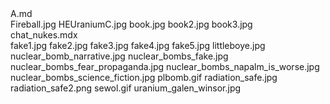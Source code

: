     
<div className="w-full md:max-w-[80rem] float-right italic">
	<MD_A_md />
	A.md
</div>
<PopImage className="sm:float-right clear-right m-auto sm:m-1 sm:ml-4" src={JPG_Fireball_jpg} width={384} alt="Fireball.jpg">
	Fireball.jpg
</PopImage>
<PopImage className="sm:float-left clear-left m-auto sm:m-1 sm:mr-4" src={JPG_HEUraniumC_jpg} width={384} alt="HEUraniumC.jpg">
	HEUraniumC.jpg
</PopImage>
<PopImage className="sm:float-right clear-right m-auto sm:m-1 sm:ml-4" src={JPG_book_jpg} width={384} alt="book.jpg">
	book.jpg
</PopImage>
<PopImage className="sm:float-left clear-left m-auto sm:m-1 sm:mr-4" src={JPG_book2_jpg} width={384} alt="book2.jpg">
	book2.jpg
</PopImage>
<PopImage className="sm:float-right clear-right m-auto sm:m-1 sm:ml-4" src={JPG_book3_jpg} width={384} alt="book3.jpg">
	book3.jpg
</PopImage>
<div className="w-full md:max-w-[80rem] float-right italic">
	<MDX_chat_nukes_mdx />
	chat_nukes.mdx
</div>
<PopImage className="sm:float-left clear-left m-auto sm:m-1 sm:mr-4" src={JPG_fake1_jpg} width={384} alt="fake1.jpg">
	fake1.jpg
</PopImage>
<PopImage className="sm:float-right clear-right m-auto sm:m-1 sm:ml-4" src={JPG_fake2_jpg} width={384} alt="fake2.jpg">
	fake2.jpg
</PopImage>
<PopImage className="sm:float-left clear-left m-auto sm:m-1 sm:mr-4" src={JPG_fake3_jpg} width={384} alt="fake3.jpg">
	fake3.jpg
</PopImage>
<PopImage className="sm:float-right clear-right m-auto sm:m-1 sm:ml-4" src={JPG_fake4_jpg} width={384} alt="fake4.jpg">
	fake4.jpg
</PopImage>
<PopImage className="sm:float-left clear-left m-auto sm:m-1 sm:mr-4" src={JPG_fake5_jpg} width={384} alt="fake5.jpg">
	fake5.jpg
</PopImage>
<PopImage className="sm:float-right clear-right m-auto sm:m-1 sm:ml-4" src={JPG_littleboye_jpg} width={384} alt="littleboye.jpg">
	littleboye.jpg
</PopImage>
<PopImage className="sm:float-left clear-left m-auto sm:m-1 sm:mr-4" src={JPG_nuclear_bomb_narrative_jpg} width={384} alt="nuclear_bomb_narrative.jpg">
	nuclear_bomb_narrative.jpg
</PopImage>
<PopImage className="sm:float-right clear-right m-auto sm:m-1 sm:ml-4" src={JPG_nuclear_bombs_fake_jpg} width={384} alt="nuclear_bombs_fake.jpg">
	nuclear_bombs_fake.jpg
</PopImage>
<PopImage className="sm:float-left clear-left m-auto sm:m-1 sm:mr-4" src={JPG_nuclear_bombs_fear_propaganda_jpg} width={384} alt="nuclear_bombs_fear_propaganda.jpg">
	nuclear_bombs_fear_propaganda.jpg
</PopImage>
<PopImage className="sm:float-right clear-right m-auto sm:m-1 sm:ml-4" src={JPG_nuclear_bombs_napalm_is_worse_jpg} width={384} alt="nuclear_bombs_napalm_is_worse.jpg">
	nuclear_bombs_napalm_is_worse.jpg
</PopImage>
<PopImage className="sm:float-left clear-left m-auto sm:m-1 sm:mr-4" src={JPG_nuclear_bombs_science_fiction_jpg} width={384} alt="nuclear_bombs_science_fiction.jpg">
	nuclear_bombs_science_fiction.jpg
</PopImage>
<PopImage className="sm:float-right clear-right m-auto sm:m-1 sm:ml-4" src={GIF_plbomb_gif} width={384} alt="plbomb.gif">
	plbomb.gif
</PopImage>
<PopImage className="sm:float-left clear-left m-auto sm:m-1 sm:mr-4" src={JPG_radiation_safe_jpg} width={384} alt="radiation_safe.jpg">
	radiation_safe.jpg
</PopImage>
<PopImage className="sm:float-right clear-right m-auto sm:m-1 sm:ml-4" src={PNG_radiation_safe2_png} width={384} alt="radiation_safe2.png">
	radiation_safe2.png
</PopImage>
<PopImage className="sm:float-left clear-left m-auto sm:m-1 sm:mr-4" src={GIF_sewol_gif} width={384} alt="sewol.gif">
	sewol.gif
</PopImage>
<PopImage className="sm:float-right clear-right m-auto sm:m-1 sm:ml-4" src={JPG_uranium_galen_winsor_jpg} width={384} alt="uranium_galen_winsor.jpg">
	uranium_galen_winsor.jpg
</PopImage>
